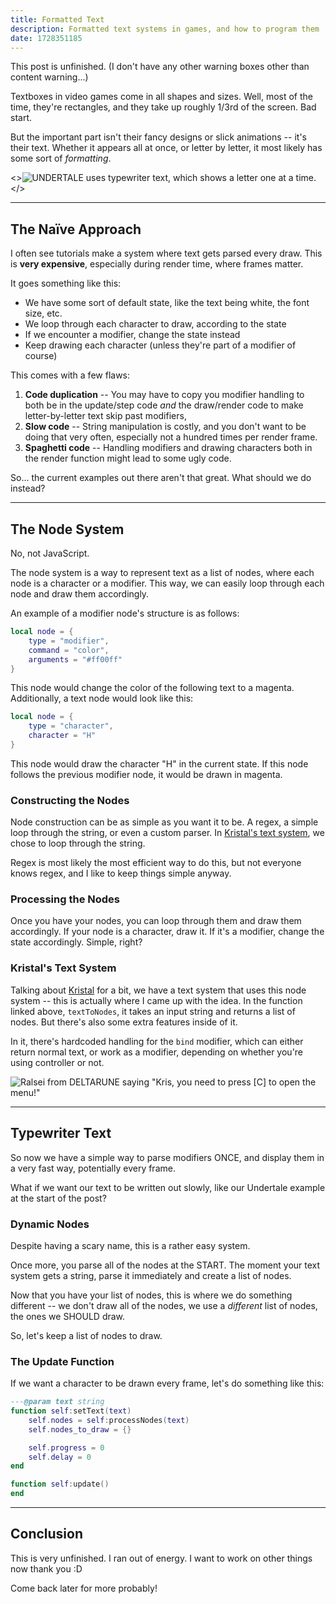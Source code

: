 ```yaml
---
title: Formatted Text
description: Formatted text systems in games, and how to program them
date: 1728351185
---
```


<ContentWarning>
This post is unfinished. (I don't have any other warning boxes other than content warning...)
</ContentWarning>

Textboxes in video games come in all shapes and sizes. Well, most of the time, they're rectangles, and they take up roughly 1/3rd of the screen. Bad start.

But the important part isn't their fancy designs or slick animations -- it's their text. Whether it appears all at once, or letter by letter, it most likely has some sort of *formatting*.

<>![UNDERTALE uses typewriter text, which shows a letter one at a time.](/posts/undertale-text.gif "And hey, look, that text is yellow!")</>

----

## The Naïve Approach

I often see tutorials make a system where text gets parsed every draw. This is **very expensive**, especially during render time, where frames matter.

It goes something like this:

- We have some sort of default state, like the text being white, the font size, etc.
- We loop through each character to draw, according to the state
- If we encounter a modifier, change the state instead
- Keep drawing each character (unless they're part of a modifier of course)

This comes with a few flaws:

1. **Code duplication** -- You may have to copy you modifier handling to both be in the update/step code *and* the draw/render code to make letter-by-letter text skip past modifiers,
2. **Slow code** -- String manipulation is costly, and you don't want to be doing that very often, especially not a hundred times per render frame.
3. **Spaghetti code** -- Handling modifiers and drawing characters both in the render function might lead to some ugly code.

So... the current examples out there aren't that great. What should we do instead?

----

## The Node System

No, not JavaScript.

The node system is a way to represent text as a list of nodes, where each node is a character or a modifier. This way, we can easily loop through each node and draw them accordingly.

An example of a modifier node's structure is as follows:

```lua {2} /#ff00ff/#ff00ff
local node = {
    type = "modifier",
    command = "color",
    arguments = "#ff00ff"
}
```

This node would change the color of the following text to a magenta. Additionally, a text node would look like this:

```lua {2}
local node = {
    type = "character",
    character = "H"
}
```

This node would draw the character "H" in the current state. If this node follows the previous modifier node, it would be drawn in magenta.

### Constructing the Nodes

Node construction can be as simple as you want it to be. A regex, a simple loop through the string, or even a custom parser. In [Kristal's text system](https://github.com/KristalTeam/Kristal/blob/main/src/engine/objects/text.lua#L204), we chose to loop through the string.

Regex is most likely the most efficient way to do this, but not everyone knows regex, and I like to keep things simple anyway.

### Processing the Nodes

Once you have your nodes, you can loop through them and draw them accordingly. If your node is a character, draw it. If it's a modifier, change the state accordingly. Simple, right?

### Kristal's Text System

Talking about [Kristal](https://kristal.cc/) for a bit, we have a text system that uses this node system -- this is actually where I came up with the idea. In the function linked above, `textToNodes`, it takes an input string and returns a list of nodes. But there's also some extra features inside of it.

In it, there's hardcoded handling for the `bind` modifier, which can either return normal text, or work as a modifier, depending on whether you're using controller or not.

![Ralsei from DELTARUNE saying "Kris, you need to press [C] to open the menu!"](/posts/kristal-bind.png "[bind:menu] really working wonders here.")

----

## Typewriter Text

So now we have a simple way to parse modifiers ONCE, and display them in a very fast way, potentially every frame.

What if we want our text to be written out slowly, like our Undertale example at the start of the post?

### Dynamic Nodes

Despite having a scary name, this is a rather easy system.

Once more, you parse all of the nodes at the START. The moment your text system gets a string, parse it immediately and create a list of nodes.

Now that you have your list of nodes, this is where we do something different -- we don't draw all of the nodes, we use a *different* list of nodes, the ones we SHOULD draw.

So, let's keep a list of nodes to draw.

### The Update Function

If we want a character to be drawn every frame, let's do something like this:

```lua
---@param text string
function self:setText(text)
    self.nodes = self:processNodes(text)
    self.nodes_to_draw = {}

    self.progress = 0
    self.delay = 0
end

function self:update()
end
```

----

## Conclusion

This is very unfinished. I ran out of energy. I want to work on other things now thank you :D

Come back later for more probably!
